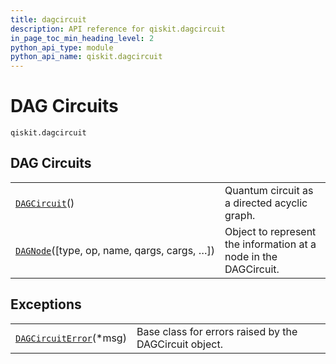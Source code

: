 ```yaml
---
title: dagcircuit
description: API reference for qiskit.dagcircuit
in_page_toc_min_heading_level: 2
python_api_type: module
python_api_name: qiskit.dagcircuit
---
```


<span id="module-qiskit.dagcircuit" />

<span id="qiskit-dagcircuit" />

<span id="dag-circuits-qiskit-dagcircuit" />

# DAG Circuits

`qiskit.dagcircuit`

## DAG Circuits

|                                                                                                        |                                                                  |
| ------------------------------------------------------------------------------------------------------ | ---------------------------------------------------------------- |
| [`DAGCircuit`](qiskit.dagcircuit.DAGCircuit "qiskit.dagcircuit.DAGCircuit")()                          | Quantum circuit as a directed acyclic graph.                     |
| [`DAGNode`](qiskit.dagcircuit.DAGNode "qiskit.dagcircuit.DAGNode")(\[type, op, name, qargs, cargs, …]) | Object to represent the information at a node in the DAGCircuit. |

## Exceptions

|                                                                                                   |                                                        |
| ------------------------------------------------------------------------------------------------- | ------------------------------------------------------ |
| [`DAGCircuitError`](qiskit.dagcircuit.DAGCircuitError "qiskit.dagcircuit.DAGCircuitError")(\*msg) | Base class for errors raised by the DAGCircuit object. |


